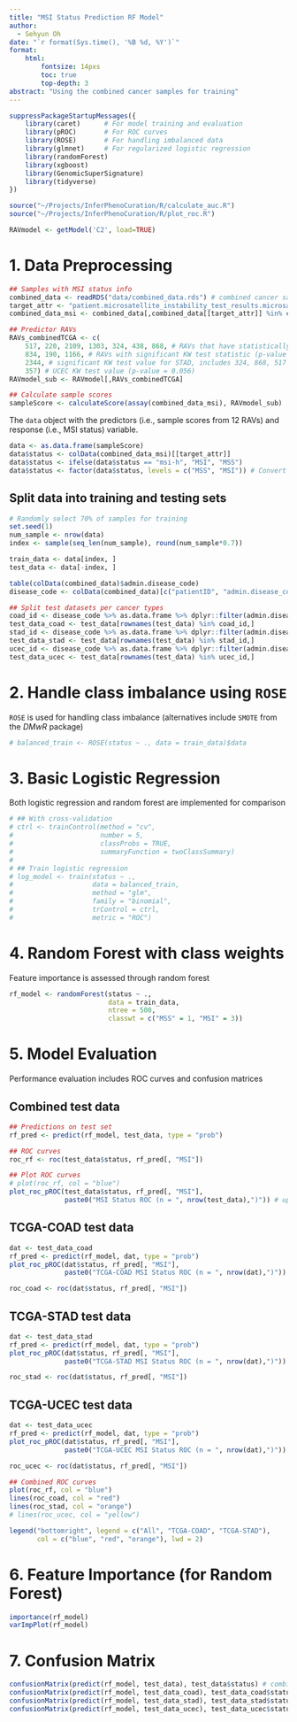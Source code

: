 ```yaml
---
title: "MSI Status Prediction RF Model"
author:
  - Sehyun Oh
date: "`r format(Sys.time(), '%B %d, %Y')`"
format:
    html:
        fontsize: 14pxs
        toc: true
        top-depth: 3
abstract: "Using the combined cancer samples for training"
---
```


```r
suppressPackageStartupMessages({
    library(caret)      # For model training and evaluation
    library(pROC)       # For ROC curves
    library(ROSE)       # For handling imbalanced data
    library(glmnet)     # For regularized logistic regression
    library(randomForest)
    library(xgboost)
    library(GenomicSuperSignature)
    library(tidyverse)
})

source("~/Projects/InferPhenoCuration/R/calculate_auc.R")
source("~/Projects/InferPhenoCuration/R/plot_roc.R")
```

```r
RAVmodel <- getModel('C2', load=TRUE)
```

# 1. Data Preprocessing

```r
## Samples with MSI status info
combined_data <- readRDS("data/combined_data.rds") # combined cancer samples from three TCGA datasets
target_attr <- "patient.microsatellite_instability_test_results.microsatellite_instability_test_result.mononucleotide_and_dinucleotide_marker_panel_analysis_status"
combined_data_msi <- combined_data[,combined_data[[target_attr]] %in% c("msi-h", "mss")]

## Predictor RAVs
RAVs_combinedTCGA <- c(
    517, 220, 2109, 1303, 324, 438, 868, # RAVs that have statistically significant pairwise wilcoxon p-values of mss vs msi-h
    834, 190, 1166, # RAVs with significant KW test statistic (p-value < 0.05) for COAD
    2344, # significant KW test value for STAD, includes 324, 868, 517 above
    357) # UCEC KW test value (p-value = 0.056)
RAVmodel_sub <- RAVmodel[,RAVs_combinedTCGA]

## Calculate sample scores
sampleScore <- calculateScore(assay(combined_data_msi), RAVmodel_sub)
```

The `data` object with the predictors (i.e., sample scores from 12 RAVs) and 
response (i.e., MSI status) variable.

```r
data <- as.data.frame(sampleScore)
data$status <- colData(combined_data_msi)[[target_attr]]
data$status <- ifelse(data$status == "msi-h", "MSI", "MSS")
data$status <- factor(data$status, levels = c("MSS", "MSI")) # Convert outcome to factor
```

## Split data into training and testing sets

```r
# Randomly select 70% of samples for training
set.seed(1)
num_sample <- nrow(data)
index <- sample(seq_len(num_sample), round(num_sample*0.7))

train_data <- data[index, ]
test_data <- data[-index, ]
```

```r
table(colData(combined_data)$admin.disease_code)
disease_code <- colData(combined_data)[c("patientID", "admin.disease_code")]

## Split test datasets per cancer types
coad_id <- disease_code %>% as.data.frame %>% dplyr::filter(admin.disease_code == "coad") %>% pull(patientID)
test_data_coad <- test_data[rownames(test_data) %in% coad_id,]
stad_id <- disease_code %>% as.data.frame %>% dplyr::filter(admin.disease_code == "stad") %>% pull(patientID)
test_data_stad <- test_data[rownames(test_data) %in% stad_id,]
ucec_id <- disease_code %>% as.data.frame %>% dplyr::filter(admin.disease_code == "ucec") %>% pull(patientID)
test_data_ucec <- test_data[rownames(test_data) %in% ucec_id,]
```



# 2. Handle class imbalance using `ROSE`
`ROSE` is used for handling class imbalance (alternatives include `SMOTE` from the *DMwR* package)

```r
# balanced_train <- ROSE(status ~ ., data = train_data)$data
```


# 3. Basic Logistic Regression
Both logistic regression and random forest are implemented for comparison

```r
# ## With cross-validation
# ctrl <- trainControl(method = "cv", 
#                      number = 5,
#                      classProbs = TRUE,
#                      summaryFunction = twoClassSummary)
# 
# ## Train logistic regression
# log_model <- train(status ~ .,
#                    data = balanced_train,
#                    method = "glm",
#                    family = "binomial",
#                    trControl = ctrl,
#                    metric = "ROC")
```


# 4. Random Forest with class weights
Feature importance is assessed through random forest

```r
rf_model <- randomForest(status ~ .,
                         data = train_data,
                         ntree = 500,
                         classwt = c("MSS" = 1, "MSI" = 3))
```


# 5. Model Evaluation
Performance evaluation includes ROC curves and confusion matrices

## Combined test data
```r
## Predictions on test set
rf_pred <- predict(rf_model, test_data, type = "prob")

## ROC curves
roc_rf <- roc(test_data$status, rf_pred[, "MSI"])

## Plot ROC curves
# plot(roc_rf, col = "blue")
plot_roc_pROC(test_data$status, rf_pred[, "MSI"], 
              paste0("MSI Status ROC (n = ", nrow(test_data),")")) # update the plot title
```

## TCGA-COAD test data
```r
dat <- test_data_coad
rf_pred <- predict(rf_model, dat, type = "prob")
plot_roc_pROC(dat$status, rf_pred[, "MSI"], 
              paste0("TCGA-COAD MSI Status ROC (n = ", nrow(dat),")")) # update the plot title

roc_coad <- roc(dat$status, rf_pred[, "MSI"])
```

## TCGA-STAD test data
```r
dat <- test_data_stad
rf_pred <- predict(rf_model, dat, type = "prob")
plot_roc_pROC(dat$status, rf_pred[, "MSI"], 
              paste0("TCGA-STAD MSI Status ROC (n = ", nrow(dat),")")) # update the plot title

roc_stad <- roc(dat$status, rf_pred[, "MSI"])
```

## TCGA-UCEC test data
```r
dat <- test_data_ucec
rf_pred <- predict(rf_model, dat, type = "prob")
plot_roc_pROC(dat$status, rf_pred[, "MSI"], 
              paste0("TCGA-UCEC MSI Status ROC (n = ", nrow(dat),")")) # update the plot title

roc_ucec <- roc(dat$status, rf_pred[, "MSI"])
```

```r
## Combined ROC curves
plot(roc_rf, col = "blue")
lines(roc_coad, col = "red")
lines(roc_stad, col = "orange")
# lines(roc_ucec, col = "yellow")

legend("bottomright", legend = c("All", "TCGA-COAD", "TCGA-STAD"),
       col = c("blue", "red", "orange"), lwd = 2)
```




# 6. Feature Importance (for Random Forest)
```r
importance(rf_model)
varImpPlot(rf_model)
```


# 7. Confusion Matrix
```r
confusionMatrix(predict(rf_model, test_data), test_data$status) # combined 
confusionMatrix(predict(rf_model, test_data_coad), test_data_coad$status) # TCGA-COAD (n = 80)
confusionMatrix(predict(rf_model, test_data_stad), test_data_stad$status) # TCGA-STAD (n = 99)
confusionMatrix(predict(rf_model, test_data_ucec), test_data_ucec$status) # TCGA-UCEC (n = 44)
```

